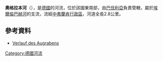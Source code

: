 {{Expand language|1=de|time=2020-11-04T13:20:06+00:00}}
{{Coord|49.06453|N|11.13777|E|display=title}}

'''奧格拉本河'''（{{lang-de|Augraben}}），是[[德國|德國]]的河流，位於該國東南部，由[[巴伐利亞|巴伐利亞]]負責管轄，屬於[[埃爾倫巴赫河_(安勞特河支流)|埃爾倫巴赫河]]的支流，流經[[中弗蘭肯行政區|中弗蘭肯行政區]]，河道全長2.8公里。

==參考資料==
* [http://geoportal.bayern.de/bayernatlas/?x=2RgYT2iGt9hGht0RHc3xiDib3o8*xpn8asNoYyKBuMIutXVD2S2N6b29IcYLbSYqSACNyfbOxMkZNucFaBtGHUOuuEbuVZGy9wDE9J*h3ag&X=5437883.25&Y=4438472.21&zoom=10&lang=de&topic=ba&bgLayer=tk&catalogNodes=122 Verlauf des Augrabens] {{Wayback|url=http://geoportal.bayern.de/bayernatlas/?x=2RgYT2iGt9hGht0RHc3xiDib3o8*xpn8asNoYyKBuMIutXVD2S2N6b29IcYLbSYqSACNyfbOxMkZNucFaBtGHUOuuEbuVZGy9wDE9J*h3ag&X=5437883.25&Y=4438472.21&zoom=10&lang=de&topic=ba&bgLayer=tk&catalogNodes=122 |date=20160304101529 }}

{{Germany-geo-stub}}
[[Category:德國河流|Category:德國河流]]